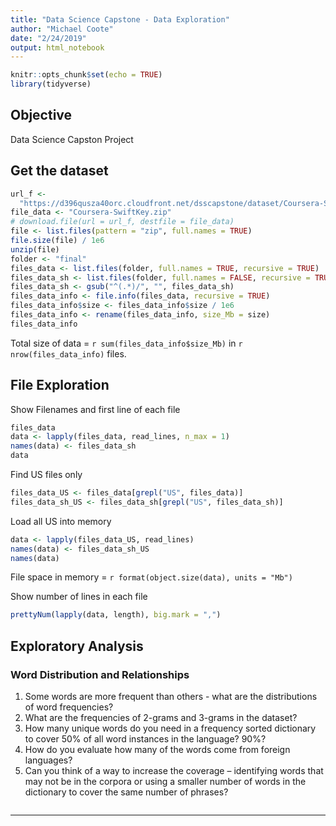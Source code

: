 ```yaml
---
title: "Data Science Capstone - Data Exploration"
author: "Michael Coote"
date: "2/24/2019"
output: html_notebook
---
```


```r
knitr::opts_chunk$set(echo = TRUE)
library(tidyverse)
```

## Objective

Data Science Capston Project

## Get the dataset

```r
url_f <- 
  "https://d396qusza40orc.cloudfront.net/dsscapstone/dataset/Coursera-SwiftKey.zip"
file_data <- "Coursera-SwiftKey.zip"
# download.file(url = url_f, destfile = file_data)
file <- list.files(pattern = "zip", full.names = TRUE)
file.size(file) / 1e6
unzip(file)
folder <- "final"
files_data <- list.files(folder, full.names = TRUE, recursive = TRUE)
files_data_sh <- list.files(folder, full.names = FALSE, recursive = TRUE)
files_data_sh <- gsub("^(.*)/", "", files_data_sh)
files_data_info <- file.info(files_data, recursive = TRUE)
files_data_info$size <- files_data_info$size / 1e6
files_data_info <- rename(files_data_info, size_Mb = size)
files_data_info
```

Total size of data = `r sum(files_data_info$size_Mb)` in 
`r nrow(files_data_info)` files.

## File Exploration

Show Filenames and first line of each file

```r
files_data
data <- lapply(files_data, read_lines, n_max = 1)
names(data) <- files_data_sh
data
```

Find US files only 

```r
files_data_US <- files_data[grepl("US", files_data)]
files_data_sh_US <- files_data_sh[grepl("US", files_data_sh)]
```

Load all US into memory

```r
data <- lapply(files_data_US, read_lines)
names(data) <- files_data_sh_US
names(data)
```

File space in memory = `r format(object.size(data), units = "Mb")`

Show number of lines in each file

```r
prettyNum(lapply(data, length), big.mark = ",")
```

## Exploratory Analysis

### Word Distribution and Relationships

1. Some words are more frequent than others - what are the distributions of word
frequencies?
1. What are the frequencies of 2-grams and 3-grams in the dataset?
1. How many unique words do you need in a frequency sorted dictionary to cover 
50% of all word instances in the language? 90%?
1. How do you evaluate how many of the words come from foreign languages?
1. Can you think of a way to increase the coverage -- identifying words that may 
not be in the corpora or using a smaller number of words in the dictionary to 
cover the same number of phrases?

```r

```


--------------------------------------------------------
